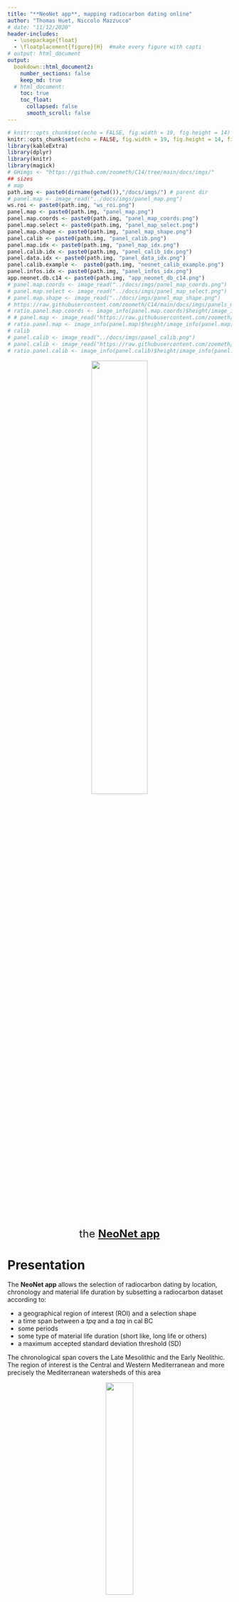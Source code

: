 ```yaml
---
title: "**NeoNet app**, mapping radiocarbon dating online"
author: "Thomas Huet, Niccolo Mazzucco"
# date: "11/12/2020"
header-includes:
  - \usepackage{float}
  - \floatplacement{figure}{H}  #make every figure with capti
# output: html_document
output: 
  bookdown::html_document2:
    number_sections: false
    keep_md: true
  # html_document:
    toc: true
    toc_float: 
      collapsed: false
      smooth_scroll: false
---
```


```r
# knitr::opts_chunk$set(echo = FALSE, fig.width = 19, fig.height = 14)
knitr::opts_chunk$set(echo = FALSE, fig.width = 19, fig.height = 14, fig.align = TRUE)
library(kableExtra)
library(dplyr)
library(knitr)
library(magick)
# GHimgs <- "https://github.com/zoometh/C14/tree/main/docs/imgs/"
## sizes
# map
path.img <- paste0(dirname(getwd()),"/docs/imgs/") # parent dir
# panel.map <- image_read("../docs/imgs/panel_map.png")
ws.roi <- paste0(path.img, "ws_roi.png")
panel.map <- paste0(path.img, "panel_map.png")
panel.map.coords <- paste0(path.img, "panel_map_coords.png")
panel.map.select <- paste0(path.img, "panel_map_select.png")
panel.map.shape <- paste0(path.img, "panel_map_shape.png")
panel.calib <- paste0(path.img, "panel_calib.png")
panel.map.idx <- paste0(path.img, "panel_map_idx.png")
panel.calib.idx <- paste0(path.img, "panel_calib_idx.png")
panel.data.idx <- paste0(path.img, "panel_data_idx.png")
panel.calib.example <-  paste0(path.img, "neonet_calib_example.png")
panel.infos.idx <- paste0(path.img, "panel_infos_idx.png")
app.neonet.db.c14 <- paste0(path.img, "app_neonet_db_c14.png")
# panel.map.coords <- image_read("../docs/imgs/panel_map_coords.png")
# panel.map.select <- image_read("../docs/imgs/panel_map_select.png")
# panel.map.shape <- image_read("../docs/imgs/panel_map_shape.png")
# https://raw.githubusercontent.com/zoometh/C14/main/docs/imgs/panels_map.png
# ratio.panel.map.coords <- image_info(panel.map.coords)$height/image_info(panel.map.coords)$width
# # panel.map <- image_read("https://raw.githubusercontent.com/zoometh/C14/main/docs/imgs/panels_map.png")
# ratio.panel.map <- image_info(panel.map)$height/image_info(panel.map)$width
# calib
# panel.calib <- image_read("../docs/imgs/panel_calib.png")
# panel.calib <- image_read("https://raw.githubusercontent.com/zoometh/C14/main/docs/imgs/panels_calib.png")
# ratio.panel.calib <- image_info(panel.calib)$height/image_info(panel.calib)$width
```

<p style="text-align: center;"> <font size="5">
[![](`r panel.map`){width=50%}](https://neolithic.shinyapps.io/neonet/)<br>
the [**NeoNet app**](https://neolithic.shinyapps.io/neonet/)</font>
</p>  


# **Presentation**

The **NeoNet app** allows the selection of radiocarbon dating by location, chronology and material life duration by subsetting a radiocarbon dataset according to: 

* a geographical region of interest (ROI) and a selection shape
* a time span between a *tpq* and a *taq* in cal BC
* some periods
* some type of material life duration (short like, long life or others)
* a maximum accepted standard deviation threshold (SD)

The chronological span covers the Late Mesolithic and the Early Neolithic. The region of interest is the Central and Western Mediterranean and more precisely the Mediterranean watersheds of this area

<p style="text-align: center;">
![](`r ws.roi`){width=35%}
</p>

We will see how to use the [**NeoNet app**](#app), what is the [**NeoNet database**](#bd) and our [**Objectives**](#particip)

# **NeoNet app** {#app}

The app is a [RShiny](https://shiny.rstudio.com/) divided into 4 panels:

1. [**map** panel](#panel.map): ROI with selection menus
2. [**calib** panel](#panel.calib): calibration of the selected dates
3. [**data** panel](#panel.data): the whole dataset
4. [**infos** panel](#panel.infos): handbook and credits

The two main panels are **map** and **calib**


## 1. **map** panel {#panel.map}
![](`r panel.map.idx`){width=15%}
  
 
The panel **map** is a geographical window provided by the [Leaflet](https://rstudio.github.io/leaflet/) package. This panel is used for selection of radiocarbon dates [by location](#panel.map.select.loc), [by chronology](#panel.map.select.chr), [by quality of dates](#panel.map.select.quali) 

```r
par(mar = c(0, 0, 0, 0))
lwd <- 5
map.group.c14 <- image_draw(image_read(panel.map))
# xleft, ybottom, xright, ytop (en partant du haut)
# Group button
rect(90, 90, 200, 130,
     border = "red", lty = "dashed", lwd = lwd)
# select by shape button
rect(40, 130, 70, 250,
     border = "black", lty = "dashed", lwd = lwd)
# dynamic periods
rect(20, 750, 130, 600,
     border = "orange", lty = "dashed", lwd = lwd)
# slider
rect(150, 720, 800, 650,
     border = "blue", lty = "dashed", lwd = lwd)
# count
rect(400, 780, 600, 740,
     border = "darkgrey", lty = "dashed", lwd = lwd)
# dynamic table
rect(20, 886, 1650, 770,
     border = "green", lty = "dashed", lwd = lwd)
# SDs
rect(1300, 720, 1650, 600,
     border = "purple", lty = "dashed", lwd = lwd)
# basemaps
rect(1550, 40, 1650, 110,
     border = "pink", lty = "dashed", lwd = lwd)
# button periods
rect(1500, 115, 1600, 550,
     border = "brown", lty = "dashed", lwd = lwd)
invisible(dev.off())
plot(map.group.c14)
```
  
  
The top-left button ***group C14 on map*** (Fig. \@ref(fig:panel-map1), <span style="color:red"><u>red</u></span> box), allows to cluster dates by spatial proximities (see [Marker Clusters](http://rstudio.github.io/leaflet/markers.html)). The top-right layer button (Fig. \@ref(fig:panel-map1), <span style="color:pink"><u>pink</u></span> box), allows to change the basemap. By default, the basemap is **OSM**, an [OpenStreetMap general basemap](https://leaflet-extras.github.io/leaflet-providers/preview/#filter=OpenStreetMap.Mapnik) , but it can be switch to **Topo**, an [ESRI topographical basemap](https://leaflet-extras.github.io/leaflet-providers/preview/#filter=Esri.WorldImagery).

The count of selected dates and sites (Fig. \@ref(fig:panel-map1), <span style="color:darkgrey"><u>grey</u></span> box) is dynamically calculated below the [tpq/taq slider](#panel.map.tapq) and above the bottom table of the selected dates. This table (Fig. \@ref(fig:panel-map1), <span style="color:green"><u>green</u></span> box) is a reactive a datatable (see [DT package](https://cran.r-project.org/web/packages/DT/index.html)) listing all the dates within the map extent (ROI) and the optional selection menus (tpq/taq, material life duration, maximum SD, periods, selection shapes).
  
To calibrate one or various dates in the [**calib** panel](#panel.calib), a date has to be clicked in this panel

<center>

![a click on a date to calibrate a selected group of dates](`r panel.map.select`){width=250px}

</center>

This date will be shown **bolded** on the [**calib** panel](#panel.calib) output figure

### select by location {#panel.map.select.loc}

By default only the data within the window extent (ROI) will be selected, but a spatial intersection, inside this ROI with selection shapes, can be done by drawing shapes 

<center>

![selection inside a shape, here a single polygon](`r panel.map.shape`){width=600px}

</center>

Selection shapes can be ***polygons*** and ***rectanges***. These shapes can be removed with the trash button (Fig. \@ref(fig:panel-map1), <span style="color:black"><u>black</u></span> box). All the dates inside the ROI and selected with the others filters will be visible on the map, but only those inside the selections shapes will be calibrated.

#### retrieve coordinates from the map

The default basemap of the app is OSM. It offers a well documented basemap where archaeological sites are sometimes already located, like the Ligurian site of [Grotta della Pollera](https://www.openstreetmap.org/#map=19/44.20058/8.31466). Clicking on the NeoNet app map show the lat/long coordinates of the current point (under the tpq/tap slider). These coordinates can then be copied and used to modify the NeoNet database

<center>

![get coordinates by clicking on the map](`r panel.map.coords`){width=350px}

</center>

### select by chronology {#panel.map.select.chr}

#### periods *filter*

Top-right checkboxes (Fig. \@ref(fig:panel-map1), <span style="color:brown"><u>brown</u></span> box) allow to select datations by periods. A hyperlink on the title of the checkboxes open the [correspondance table](https://htmlpreview.github.io/?https://github.com/zoometh/C14/blob/main/docs/period_abrev.html) between abrevations and period full names. Bottom-left legend **periods** (Fig. \@ref(fig:panel-map1), <span style="color:orange"><u>orange</u></span> box) is a dynamic list of periods which exist in the selected periods (see **periods** checkboxes)

#### tpq/taq *filter* {#panel.map.tapq}

bottom-left slider (Fig. \@ref(fig:panel-map1), <span style="color:blue"><u>blue</u></span> box) allows to subset a range of accepted dates between a *tpq* and a *taq* (in cal BC) 

### select by dates quality {#panel.map.select.quali}

The bottom-right checkboxes and slider (Fig. \@ref(fig:panel-map1), <span style="color:purple">purple</span> box) form a group of menus for selection on the material life duration and max accepted SD:

* relatively to the duration of their material (short to long-life material). An hyperlink open the [correspondance table](https://htmlpreview.github.io/?https://github.com/zoometh/C14/blob/main/docs/material_life.html) between the classes of the material life duration (short, long, etc.) and their material (wood, shell, etc.) categories  

* below a maximum accepted threshold for the standard deviations (SD) for the dates

## 2. **calib** panel {#panel.calib}
![](`r panel.calib.idx`){width=15%}


The panel **calib** is used for dates on-the-fly calibration with the R packages [Bchron](https://cran.r-project.org/web/packages/Bchron/index.html) and [rcarbon](https://cran.r-project.org/web/packages/rcarbon/index.html). Calibrations are done on the whole dataset of dates displayed in the [table of the **map panel**](#panel.map). If the dates are numerous (eg > 100) the computing time could take times.

### c14 group by *filter* {#panel.calib.group}

The only selection which can be done is on the top-center radio button  (Fig. \@ref(fig:panel-calib), <span style="color:red"><u>red</u></span> box). The **c14 group by** filter allows to plot dates and to sum their probability densities depending on different levels of grouping:

* **by date**: each date is plot separeltly (by default)

* **by site and layer**: dates from the same site, having the same archaeological unit (layer, structure, etc.), are summed

* **by site and period**: dates from the same site, having the same period are summed

* **by period**: dates having the same period are summed  

* **all C14**: all dates are summed 

```r
# par(mar = c(0, 0, 0, 0)) # not working
calib.group.c14 <- image_draw(image_read(panel.calib))
# # xleft, ybottom, xright, ytop
# Group button
rect(1400, 0, 1500, 70,
     border = "green", lty = "dashed", lwd = 4)
# download
rect(700, 0, 1300, 70,
     border = "red", lty = "dashed", lwd = 4)
# dynamic periods
rect(20, 80, 1400, 700,
     border = "orange", lty = "dashed", lwd = 4)
invisible(dev.off())
plot(calib.group.c14)
```

### plot area *output*

The plot area (Fig. \@ref(fig:panel-calib), <span style="color:orange"><u>orange</u></span> box) shows dynamically the SPD of the cabibrated dates seriated on their weighted means. The top-right  button **Download** (Fig. \@ref(fig:panel-calib),, <span style="color:green"><u>green</u></span> box) allows to export the last plot in a PNG image

<p style="text-align: center;">
![](`r panel.calib.example`){width=80%}
</p>

## 3. **data** panel {#panel.data}
![](`r panel.data.idx`){width=15%}

The complete database is a datatable ([DT package](https://cran.r-project.org/web/packages/DT/index.html)), with sorting and filtering tools

## 4. **infos** panel {#panel.infos}
![](`r panel.infos.idx`){width=15%}

The URL of this webpage (https://zoometh.github.io/C14/neonet) is embedded into this panel

# **NeoNet database** {#bd}

The **NeoNet database** is composed by 3 spreadsheets: [**c14**](#bd.C14), [**material.life**](#bd.material) and [**period.abrev**](#bd.period)

## Database spreadsheets

### c14 {#bd.C14}
![](`r app.neonet.db.c14`){width=30%}  

This is the complete database. The **mandatory fields** are:

* **SiteName**: the site name
* **Longitude**: in decimal degrees (ex: `1.045`)
* **Latitude**: in decimal degrees (ex: `43.921`)
* **Period**: a value from the [**period.abrev**](#bd.period) spreadsheet
* [**PhaseCode**](#mf.phasecode): a code for the dating stratigaphical unit and/or structure
* **C14Age**: a numerical radiocarbon dating in BP
* **C14SD**: the standard deviation (SD) of the radiocarbon dating
* [**LabCode**](#mf.labcode): the unique identifier of the radiocarbon dating
* **Material**: a value from the [**material.life**](#bd.material) spreadsheet 
* **tpq**: the *terminus post quem* of the radiocarbon dating in cal BC
* **taq**: the *terminus ante quem* of the radiocarbon dating in cal BC
* [bibliographical references (two fields)](#mf.bib_all)
  + [**bib**](#mf.bib): a short plain text bibliographical reference
  + [**bib_url**](#mf.bib_url): a DOI or a BibTex key bibliographical reference

The **recommended** fields are:

* **MaterialSpecies**: a specification of the field **Material**
* **Culture**: a specification of the field **Period**

The others fields only concern the **[EUROEVOL_R app](https://zoometh.github.io/C14)** 

#### mandatory fields

Here we explain more precisely some of the mandatory fields

##### **PhaseCode** {#mf.phasecode}

The PhaseCode field provide a more precise archaeological context than the site name. It is useful for [**layer/structure C14 grouping**](#panel.calib.group). It could be:

* the layer

* the structure

```r
# knitr::include_url("../docs/material_life.html", height = "400px")
# knitr::include_url("https://raw.githubusercontent.com/zoometh/C14/main/docs/material_life.html", height = "200px")
# htmltools::includeHTML()
ex.phasecode <- c("C5", "C7-8", "foyer 7", "niv. II","...")
df.ex.phasecode <- data.frame(PhaseCode = ex.phasecode,
                              stringsAsFactors = F)
kable(df.ex.phasecode,"html") %>%
  kable_styling(full_width = FALSE, position = "center", font_size=12)
```

This values of this field needs to be homogeneized (for example: `C.5` -> `C5`), at first for the same sites, then for the whole dataset 

##### **LabCode** {#mf.labcode}

The conventional syntax for a laboratory code (**LabCode**) is '*AbrevLab*-*number*', respecting the case letters (upper case and lower case) For example:

```r
# knitr::include_url("../docs/material_life.html", height = "400px")
# knitr::include_url("https://raw.githubusercontent.com/zoometh/C14/main/docs/material_life.html", height = "200px")
# htmltools::includeHTML()
ex.labcode <- c("Beta-103487", "CSIC-1133", "ETH-15984", "Gif-1855", "GrN-6706", "KIA-21356",
                "LTL-13440A", "Ly-11338", "MC-2145", "OxA-9217","Poz-18393","...")
df.ex.labcode <- data.frame(LabCode = ex.labcode,
                         stringsAsFactors = F)
kable(df.ex.labcode,"html") %>%
  kable_styling(full_width = FALSE, position = "center", font_size=12)
```

##### **bib** and **bib_url** {#mf.bib_all}

Every radiocarbon date should be referenced with a bibliographical reference with a plain text in the [**bib**](#mf.bib) field and and a DOI or a BibTex key in the [**bib_url**](#mf.bib_url) field. We favour the earliest mention of the radiocarbon date

###### **bib** {#mf.bib}

The plain text that will be plot for each radiocarbon date under the bibliographical reference section. Basically the name of the author(s) and the year of the publcation, for example `Guilaine et al. 1993`, `Binder 2018` or `Manen et Sabatier 2013`

###### **bib_url** {#mf.bib_url}

We favour the DOI as a unique bibliographical reference. For example: 

```r
df.bib <- data.frame(tpq = c("-6086","..."),
                     taq = c("-5923","..."),
                     select = c("VRAI","..."),
                     RedNeo = c("1","..."),
                     bib = c("Binder et al. 2018",
                             "..."),
                     bib_url = c("<b>https://doi.org/10.4312/dp.44.4</b>","..."),
                     stringsAsFactors = F)
kable(df.bib,"html",escape = F) %>%
  kable_styling(full_width = FALSE, position = "center", font_size=12)
```

When the DOI is lacking, the bibliographical reference should be include into the BibTex document \texttt{references.bib} with the name of the first author and the two last digits of the year:

```r
@book{Guilaine93,
  title={Dourgne: derniers chasseurs-collecteurs et premiers {\'e}leveurs de la Haute-Vall{\'e}e de l'Aude},
  author={Guilaine, Jean and Barbaza, Michel},
  year={1993},
  publisher={Centre d'anthropologie des soci{\'e}t{\'e}s rurales; Arch{\'e}ologie en Terre d'Aude}
}
```

The key of this reference is added to the **bib_url** field. For example, the key value **Guilaine93** from the c14 spreadsheet will match this complete reference. 

```r
df.bib <- data.frame(tpq = c("-3330","..."),
                     taq = c("-2492","..."),
                     select = c("FAUX","..."),
                     RedNeo = c("1","..."),
                     bib = c("Guilaine et al. 1993",
                             "..."),
                     bib_url = c("<b>Guilaine93</b>","..."),
                     stringsAsFactors = F)
kable(df.bib,"html",escape = F) %>%
  kable_styling(full_width = FALSE, position = "center", font_size=12)
```

### material.life {#bd.material}
![](https://raw.githubusercontent.com/zoometh/C14/main/docs/imgs/app_neonet_db_material.png){width=30%}

The two fields show the material type and the material life duration, for example: 

```r
# knitr::include_url("../docs/material_life.html", height = "400px")
# knitr::include_url("https://raw.githubusercontent.com/zoometh/C14/main/docs/material_life.html", height = "200px")
# htmltools::includeHTML()
df.mat.life <- data.frame(material.type = c("bone","seed","wood","..."),
                         life.duration = c("short life", "short life", "long life","..."),
                         stringsAsFactors = F)
kable(df.mat.life,"html") %>%
  kable_styling(full_width = FALSE, position = "center", font_size=12)
```

You can also [see the entire dataframe ](https://htmlpreview.github.io/?https://github.com/zoometh/C14/blob/main/docs/material_life.html)

### period.abrev {#bd.period}
![](https://raw.githubusercontent.com/zoometh/C14/main/docs/imgs/app_neonet_db_period.png){width=30%}

The two fields show the period abreviation and the period full label, for example:

```r
# knitr::include_url("../docs/material_life.html", height = "400px")
# knitr::include_url("https://raw.githubusercontent.com/zoometh/C14/main/docs/material_life.html", height = "200px")
# htmltools::includeHTML()
df.period.abrev <- data.frame(period.abrev = c("LM","LMEN","EN","..."),
                         period = c("Late Mesolithic", "Late Mesolithic/Early Neolithic", "Early Neolithic","..."),
                         stringsAsFactors = F)
kable(df.period.abrev,"html") %>%
  kable_styling(full_width = FALSE, position = "center", font_size=12)
```

You can also [see the entire dataframe ](https://htmlpreview.github.io/?https://github.com/zoometh/C14/blob/main/docs/period_abrev.html)

# **Objectives** {#particip}

Thanks to the facilities offer by the app, and in the frame of the **[NeoNet project](https://redneonet.com)**, conducted by [Juan Gibaja](https://orcid.org/0000-0002-0830-3570) and [Miriam Cubas](https://orcid.org/0000-0002-2386-8473), we expect to conduct collaborative spatio-temporal analysis for the origin, the spread and the consolidation of the farming way-of-life in Mediterranean. As data came from various publications, an homogenisation the different values (material, cultures, bibliographical references, etc.) must be done

Contact <nicco.mazzucco@gmail.com> for database and data integration

## Short-term objectives {#next.publish}

Today, the **NeoNet app** release is online. At the short-term, and in the frame of [**FAIR** Open Science principles](https://www.go-fair.org/fair-principles/) (*Findable*, *Accessible*, *Interoperable* & *Reusable*), our publication plan is:

1. publish the **NeoNet database** in a Open Data repository (ex: [Zenodo](https://zenodo.org/))
2. publish the **NeoNet database** reference in a data paper (ex: [JOAD](https://openarchaeologydata.metajnl.com/))
3. publish the RShiny **NeoNet app** source code in a Open digital humanities paper (ex: [JOSS](https://joss.theoj.org/))
  
Beside this publication plan, we will also:

* publish the archaeological result(s) in scientific paper(s) (*journal to be defined*)
* present the results and the app in conferences, seminars, etc.

## Mid-term objectives {#next.server}

Today the **NeoNet app** is hosted on the [**shinyapps.io**](https://www.shinyapps.io/) server, an opensource but limited solution. For example, no direct connection can be done between the app and the database (ie the Google Sheet), so the app have to be *pushed* regularly on the **shinyapps.io** server after the database have been updated. After publishing the various facets of this work (see [short-term objectives](#next.publish)), we plan to host the new releases of the app/database on a R server hosted in a research institution (University, Laboratory) and to developp a *real* database on [PostgreSQL/PostGIS](https://www.postgresql.org/) integrating other *proxys* in addition to radiocarbon dates

Contact <thomashuet7@gmail.com> for app updates
